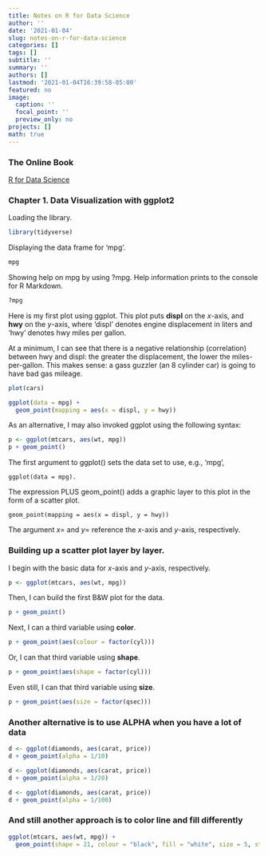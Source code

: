 ```yaml
---
title: Notes on R for Data Science
author: ''
date: '2021-01-04'
slug: notes-on-r-for-data-science
categories: []
tags: []
subtitle: ''
summary: ''
authors: []
lastmod: '2021-01-04T16:39:58-05:00'
featured: no
image:
  caption: ''
  focal_point: ''
  preview_only: no
projects: []
math: true
---
```


### The Online Book

[R for Data Science](https://r4ds.had.co.nz/r-markdown.html)

### Chapter 1. Data Visualization with ggplot2

Loading the library.

```r
library(tidyverse)
```

Displaying the data frame for 'mpg'.

```r
mpg
```

Showing help on mpg by using ?mpg. Help information prints to the console for R Markdown.

```r
?mpg
```

Here is my first plot using ggplot. This plot puts **displ** on the $x$-axis, and **hwy** on the $y$-axis, where 'displ' denotes engine displacement in liters and 'hwy' denotes hwy miles per gallon.

At a minimum, I can see that there is a negative relationship (correlation) between hwy and displ: the greater the displacement, the lower the miles-per-gallon. This makes sense: a gass guzzler (an 8 cylinder car) is going to have bad gas mileage.

```r
plot(cars)
```

```r
ggplot(data = mpg) +
  geom_point(mapping = aes(x = displ, y = hwy))
```
As an alternative, I may also invoked ggplot using the following syntax:

```r
p <- ggplot(mtcars, aes(wt, mpg))
p + geom_point()
```

The first argument to ggplot() sets the data set to use, e.g., 'mpg',

    ggplot(data = mpg).
    
The expression PLUS geom_point() adds a graphic layer to this plot in the form of a scatter plot.

    geom_point(mapping = aes(x = displ, y = hwy))
    
The argument $x=$ and $y=$ reference the $x$-axis and $y$-axis, respectively.

### Building up a scatter plot layer by layer.

I begin with the basic data for $x$-axis and $y$-axis, respectively.

```r
p <- ggplot(mtcars, aes(wt, mpg))
```

Then, I can build the first B&W plot for the data.

```r
p + geom_point()
```
Next, I can a third variable using **color**.

```r
p + geom_point(aes(colour = factor(cyl)))
```

Or, I can that third variable using **shape**.

```r
p + geom_point(aes(shape = factor(cyl)))
```

Even still, I can that third variable using **size**.

```r
p + geom_point(aes(size = factor(qsec)))
```

### Another alternative is to use ALPHA when you have a lot of data

```r
d <- ggplot(diamonds, aes(carat, price))
d + geom_point(alpha = 1/10)
```

```r
d <- ggplot(diamonds, aes(carat, price))
d + geom_point(alpha = 1/20)
```

```r
d <- ggplot(diamonds, aes(carat, price))
d + geom_point(alpha = 1/100)
```

### And still another approach is to color line and fill differently

```r
ggplot(mtcars, aes(wt, mpg)) +
  geom_point(shape = 21, colour = "black", fill = "white", size = 5, stroke = 5)
```
